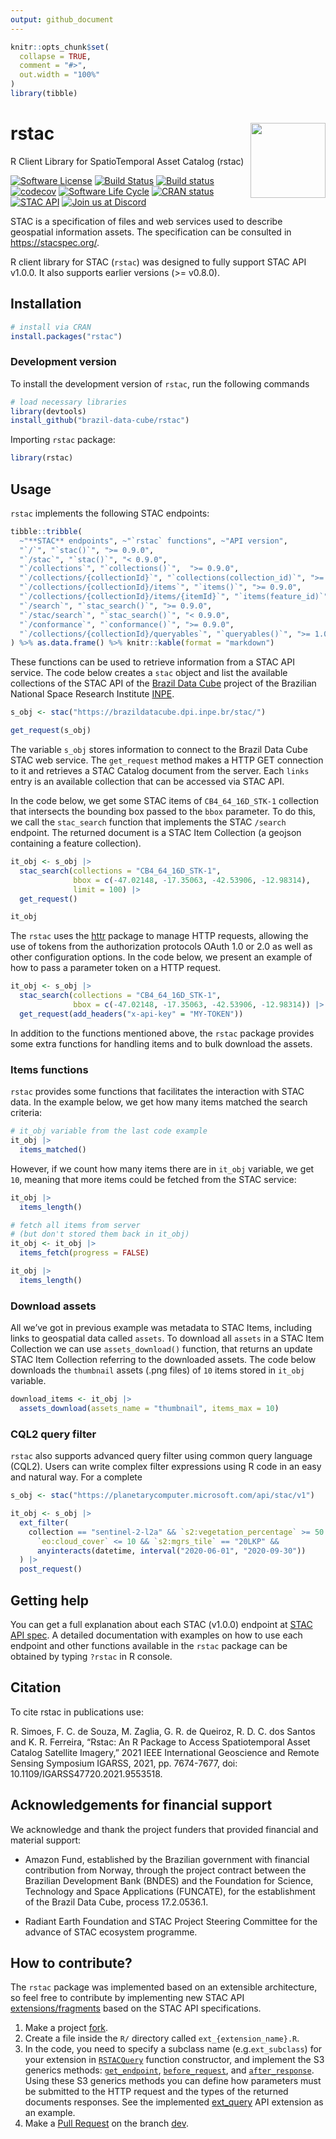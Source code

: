 ```yaml
---
output: github_document
---
```


<!-- README.md is generated from README.Rmd. Please edit that file -->


```r
knitr::opts_chunk$set(
  collapse = TRUE,
  comment = "#>",
  out.width = "100%"
)
library(tibble)
```

# rstac <img src="inst/extdata/img/logo.png" align="right" width="120"/>
R Client Library for SpatioTemporal Asset Catalog (rstac)


<!-- badges: start -->
[![Software License](https://img.shields.io/badge/license-MIT-green)](https://github.com/brazil-data-cube/rstac/blob/master/LICENSE)
<!-- [![Build Status](https://drone.dpi.inpe.br/api/badges/brazil-data-cube/rstac/status.svg)](https://drone.dpi.inpe.br/brazil-data-cube/rstac) -->
[![Build Status](https://cloud.drone.io/api/badges/OldLipe/rstac/status.svg)](https://cloud.drone.io/OldLipe/rstac)
[![Build status](https://ci.appveyor.com/api/projects/status/73w7h6u46l1587jj?svg=true)](https://ci.appveyor.com/project/OldLipe/rstac)
[![codecov](https://codecov.io/gh/brazil-data-cube/rstac/branch/master/graph/badge.svg?token=ILQLPW19UT)](https://app.codecov.io/gh/brazil-data-cube/rstac)
[![Software Life Cycle](https://img.shields.io/badge/lifecycle-stable-brightgreen.svg)](https://lifecycle.r-lib.org/articles/stages.html)
[![CRAN status](https://www.r-pkg.org/badges/version/rstac)](https://cran.r-project.org/package=rstac)
[![STAC API](https://img.shields.io/badge/STAC%20API-v1.0.0-informational)](https://github.com/radiantearth/stac-api-spec)
[![Join us at Discord](https://img.shields.io/discord/689541907621085198?logo=discord&logoColor=ffffff&color=7389D8)](https://discord.com/channels/689541907621085198#)
<!-- badges: end -->

STAC is a specification of files and web services used to describe geospatial 
information assets. The specification can be consulted in [https://stacspec.org/](https://stacspec.org/).

R client library for STAC (`rstac`) was designed to fully support STAC API v1.0.0.
It also supports earlier versions (>= v0.8.0).

## Installation

```R
# install via CRAN 
install.packages("rstac")
```

### Development version

To install the development version of `rstac`, run the following commands

```R
# load necessary libraries
library(devtools)
install_github("brazil-data-cube/rstac")
```

Importing `rstac` package:

```r
library(rstac)
```


## Usage

`rstac` implements the following STAC endpoints:


```R

tibble::tribble(
  ~"**STAC** endpoints", ~"`rstac` functions", ~"API version",
  "`/`", "`stac()`", ">= 0.9.0",
  "`/stac`", "`stac()`", "< 0.9.0",
  "`/collections`", "`collections()`",  ">= 0.9.0",
  "`/collections/{collectionId}`", "`collections(collection_id)`", ">= 0.9.0",
  "`/collections/{collectionId}/items`", "`items()`", ">= 0.9.0",
  "`/collections/{collectionId}/items/{itemId}`", "`items(feature_id)`", ">= 0.9.0",
  "`/search`", "`stac_search()`", ">= 0.9.0",
  "`/stac/search`", "`stac_search()`", "< 0.9.0",
  "`/conformance`", "`conformance()`", ">= 0.9.0",
  "`/collections/{collectionId}/queryables`", "`queryables()`", ">= 1.0.0"
) %>% as.data.frame() %>% knitr::kable(format = "markdown")
```

These functions can be used to retrieve information from a STAC API service.
The code below creates a `stac` object and list the available collections of 
the STAC API of the [Brazil Data Cube](http://www.brazildatacube.org/en/home-page-2/) project of 
the Brazilian National Space Research Institute [INPE](https://www.gov.br/inpe/pt-br/).

```R
s_obj <- stac("https://brazildatacube.dpi.inpe.br/stac/")

get_request(s_obj)
```

The variable `s_obj` stores information to connect to the Brazil Data 
Cube STAC web service. The `get_request` method makes a HTTP GET connection
to it and retrieves a STAC Catalog document from the server. Each `links` 
entry is an available collection that can be accessed via STAC API.

In the code below, we get some STAC items of `CB4_64_16D_STK-1` collection that
intersects the bounding box passed to the `bbox` parameter. To do this, we
call the `stac_search` function that implements the STAC `/search` 
endpoint. The returned document is a STAC Item Collection (a geojson 
containing a feature collection).

```R

it_obj <- s_obj |>
  stac_search(collections = "CB4_64_16D_STK-1",
              bbox = c(-47.02148, -17.35063, -42.53906, -12.98314),
              limit = 100) |> 
  get_request()

it_obj
```

The `rstac` uses the [httr](https://github.com/r-lib/httr) package to manage 
HTTP requests, allowing the use of tokens from the authorization protocols OAuth
1.0 or 2.0 as well as other configuration options. In the code below, we present
an example of how to pass a parameter token on a HTTP request.

```R
it_obj <- s_obj |>
  stac_search(collections = "CB4_64_16D_STK-1",
              bbox = c(-47.02148, -17.35063, -42.53906, -12.98314)) |>
  get_request(add_headers("x-api-key" = "MY-TOKEN"))
```

In addition to the functions mentioned above, the `rstac` package provides some 
extra functions for handling items and to bulk download the assets.

### Items functions

`rstac` provides some functions that facilitates the interaction with STAC data.
In the example below, we get how many items matched the search criteria:

```R
# it_obj variable from the last code example
it_obj |> 
  items_matched()
```

However, if we count how many items there are in `it_obj` variable, we get `10`,
meaning that more items could be fetched from the STAC service:

```R
it_obj |> 
  items_length()
```


```R
# fetch all items from server 
# (but don't stored them back in it_obj)
it_obj <- it_obj |> 
  items_fetch(progress = FALSE) 

it_obj |>
  items_length()
```

### Download assets

All we've got in previous example was metadata to STAC Items, including
links to geospatial data called `assets`. To download all `assets` in a
STAC Item Collection we can use `assets_download()` function, that returns
an update STAC Item Collection referring to the downloaded assets. The code
below downloads the `thumbnail` assets (.png files) of `10` items stored in
`it_obj` variable.

```R
download_items <- it_obj |>
  assets_download(assets_name = "thumbnail", items_max = 10)
```

### CQL2 query filter

`rstac` also supports advanced query filter using common query language (CQL2).
Users can write complex filter expressions using R code in an easy and 
natural way. For a complete 

```R
s_obj <- stac("https://planetarycomputer.microsoft.com/api/stac/v1")

it_obj <- s_obj |> 
  ext_filter(
    collection == "sentinel-2-l2a" && `s2:vegetation_percentage` >= 50 &&
      `eo:cloud_cover` <= 10 && `s2:mgrs_tile` == "20LKP" && 
      anyinteracts(datetime, interval("2020-06-01", "2020-09-30"))
  ) |>
  post_request()
```

## Getting help

You can get a full explanation about each STAC (v1.0.0) endpoint at [STAC API spec](https://github.com/radiantearth/stac-api-spec/tree/master/ogcapi-features). A detailed
documentation with examples on how to use each endpoint and other functions
available in the `rstac` package can be obtained by typing `?rstac` in R 
console.

## Citation

To cite rstac in publications use:

R. Simoes, F. C. de Souza, M. Zaglia, G. R. de Queiroz, R. D. C. dos Santos
and K. R. Ferreira, "Rstac: An R Package to Access Spatiotemporal Asset
Catalog Satellite Imagery," 2021 IEEE International Geoscience and Remote
Sensing Symposium IGARSS, 2021, pp. 7674-7677, doi:
10.1109/IGARSS47720.2021.9553518.

## Acknowledgements for financial support

We acknowledge and thank the project funders that provided financial and material support:

- Amazon Fund, established by the Brazilian government with financial contribution from Norway, through the project contract between the Brazilian Development Bank (BNDES) and the Foundation for Science, Technology and Space Applications (FUNCATE), for the establishment of the Brazil Data Cube, process 17.2.0536.1.

- Radiant Earth Foundation and STAC Project Steering Committee for the advance of STAC ecosystem programme.

## How to contribute?

The `rstac` package was implemented based on an extensible architecture, so 
feel free to contribute by implementing new STAC API 
[extensions/fragments](https://github.com/radiantearth/stac-api-spec/tree/master/fragments) 
based on the STAC API specifications.

1. Make a project
[fork](https://docs.github.com/en/github/getting-started-with-github/fork-a-repo).
2. Create a file inside the `R/` directory called `ext_{extension_name}.R`.
3. In the code, you need to specify a subclass name (e.g.`ext_subclass`) for 
your extension in [`RSTACQuery`](https://github.com/OldLipe/rstac/blob/49370251033cca26c6da5b1a38f6d4fa4a83bb96/R/documents.R#L33-L40) function constructor, and implement the S3 generics methods: [`get_endpoint`](https://github.com/OldLipe/rstac/blob/49370251033cca26c6da5b1a38f6d4fa4a83bb96/R/extensions.R#L87-L90), 
[`before_request`](https://github.com/OldLipe/rstac/blob/49370251033cca26c6da5b1a38f6d4fa4a83bb96/R/extensions.R#L93-L96), and [`after_response`](https://github.com/OldLipe/rstac/blob/49370251033cca26c6da5b1a38f6d4fa4a83bb96/R/extensions.R#L99-L102). Using these S3 generics methods you 
can define how parameters must be submitted to the HTTP request and the types 
of the returned documents responses. See the implemented [ext_query](https://github.com/brazil-data-cube/rstac/blob/master/R/ext_query.R) 
API extension as an example.  
4. Make a [Pull Request](https://docs.github.com/en/github/collaborating-with-issues-and-pull-requests/creating-a-pull-request) on the branch [dev](https://github.com/OldLipe/rstac/tree/dev).

